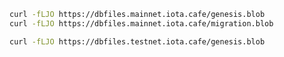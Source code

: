 <Tabs groupId="network" queryString>

<TabItem label="Mainnet" value="mainnet">

```bash
curl -fLJO https://dbfiles.mainnet.iota.cafe/genesis.blob
curl -fLJO https://dbfiles.mainnet.iota.cafe/migration.blob
```

</TabItem>

<TabItem label="Testnet" value="testnet">

```bash
curl -fLJO https://dbfiles.testnet.iota.cafe/genesis.blob
```

</TabItem>

</Tabs>